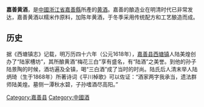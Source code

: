 {{multiple issues|
{{expand|time=2014-06-05T10:49:48+00:00}}
{{unreferenced|time=2014-06-05T10:49:48+00:00}}
{{non-free|time=2014-06-10T15:50:54+00:00}}
}}
'''嘉善黄酒'''，是[[中國|中國]][[浙江省|浙江省]][[嘉善縣|嘉善縣]]所產的[[黄酒|黄酒]]。嘉善的酿造业在明清时代已非常发达，嘉善黄酒以糯米作原料，加陈年黄酒，于冬季采用传统配方和工艺酿造而成。

==历史==
据《西塘镇志》记载，明万历四十六年（公元1618年），[[嘉善县|嘉善县]][[西塘镇_(嘉善县)|西塘镇]]人陆美煌创办了“陆家槽坊”，其所酿黄酒“梅花三白”享有盛名，有“陆酒”之美誉。到他的孙子陆景陶的时候，酒坊遍及全镇，喝“三白酒”成了当时的时尚。陆氏后人清末举人陆炳琦（生于1868年）所著诗词《平川棹歌》可以佐证：“酒家两字我承当，遗法群师陆美煌。墓侧一潭秋水碧，子孙嗜酒尽高阳。”

[[Category:嘉善县|Category:嘉善县]]
[[Category:中國酒|Category:中國酒]]